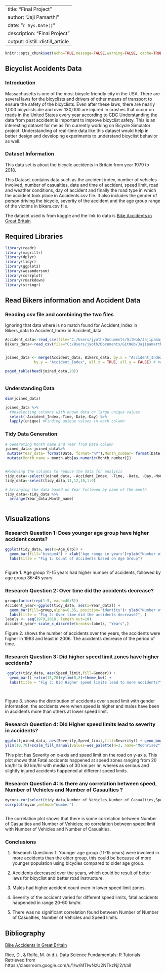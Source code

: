 
---
title: "Final Project"
author: "Jaji Pamarthi"
date: "`r Sys.Date()`"
description: "Final Project"
output: distill::distill_article
---


```r
knitr::opts_chunk$set(echo=TRUE,message=FALSE,warning=FALSE, cache=TRUE)
```

## Bicyclist Accidents Data

### Introduction

Massachusetts is one of the most bicycle friendly city in the USA. There are several laws for the bicyclists and drivers of other means of transport to ensure the safety of the bicyclists. Even after these laws, there are nearly 1,000 bicyclists die and over 130,000 are injured in crashes that occur on roads in the United States every year according to [CDC](cdc.gov/injury/wisqar.) Understanding the data from past accident is important to improve bicyclist safety. This is an interesting dataset for me as I'm currently working on Bicycle Simulator project. Understanding of real-time data like this dataset would help in better design and developing experiments to understand bicyclist behavior as well.



### Dataset Information

This data set is about the bicycle accidents in Britain from year 1979 to 2018.

This Dataset contains data such as the accident index, number of vehicles involved, number of casualties, date and time of accident, speed limit, road and weather conditions, day of accident and finally the road type in which the accident took place in Accidents.csv file. It also includes the gender of person driving the bicycle, severity of the accident and the age group range of the victims in bikers.csv file.

The dataset used is from kaggle and the link to data is [Bike Accidents in Great Britain](https://www.kaggle.com/datasets/johnharshith/bicycle-accidents-in-great-britain-1979-to-2018?select=Accidents.csv)

## Required Libraries

```r
library(readr)
library(magrittr)
library(dplyr)
library(tidyr)
library(ggplot2)
library(wesanderson)
library(corrplot)
library(rmarkdown)
library(stringr)
```

## Read Bikers information and Accident Data  

### Reading csv file and combining the two files

Ignoring that data where is no match found for Accident_Index in Bikers_data to Accident_Index in Accident_data.

```r
Accident_data<-read_csv(file="C:/Users/jyoth/Documents/GitHub/Jajipamarthi/Data/Accidents.csv")
Bikers_data<-read_csv(file="C:/Users/jyoth/Documents/GitHub/Jajipamarthi/Data/Bikers.csv")


joined_data <- merge(Accident_data, Bikers_data, by.x = "Accident_Index", 
             by.y = "Accident_Index", all.x = TRUE, all.y = FALSE) # merging two csv files

paged_table(head(joined_data,20))



```

### Understanding Data 


```r

dim(joined_data)

joined_data %>%
  #Unselecting columns with known data or large unique values.
  select(-Accident_Index,-Time,-Date,-Day) %>% 
  lapply(unique) #Finding unique values in each column
```

### Tidy Data Generation


```r

# Generating Month name and Year from Data column
joined_data<-joined_data%>%
 mutate(Year_data= format(Date, format="%Y"),Month_number= format(Date, format="%m"))%>%
 mutate(Month_name = month.abb[as.numeric(Month_number)])


#Removing the columns to reduce the data for analysis
tidy_data<-select(joined_data, -Accident_Index, -Time, -Date, -Day,-Month_number)
tidy_data<-select(tidy_data,11,12,10,1:9)

# Arranging the data based on Year followed by name of the month
tidy_data<-tidy_data %>%
  arrange(Year_data,Month_name)



```


## Visualizations


### Research Question 1: Does younger age group have higher accident counts?

```r

ggplot(tidy_data, aes(x=Age_Grp)) + 
  geom_bar(fill="bisque4") + xlab("Age range in years")+ylab("Number of Accidents")+
  labs(title = "Fig 1: Count of Accidents based on Age Group")



```

Figure 1. Age group 11-15 years had higher number of accidents, followed by age group 36-45 years.

### Research Question 2: Over time did the accidents decrease?


```r
group=factor(rep(1:5, each=40/5))
Accident_year<-ggplot(tidy_data, aes(x=Year_data)) + 
  geom_bar(fill=group,alpha=0.35, position="identity")+ ylab("Number of Accidents")+xlab("Years")
  labs(title = "Fig 2: Over time did the accidents decrease?", )
labels <- seq(1979,2018, length.out=10)
Accident_year+ scale_x_discrete(breaks=labels, "Years",)


```
Figure 2. shows the number of accidents over the years, the accidents were higher in 1983 and least in 2006. The accidents decrease of the period of time. 

### Research Question 3: Did higher speed limit zones have higher accidents?

```r

 ggplot(tidy_data, aes(Speed_limit,fill=Gender)) + 
  geom_bar() +xlim(15,70)+ylim(0,8)+theme_bw() +
  labs(title = "Fig 3: Did Higher speed limits lead to more accidents?", y = "Number of Accidents", x = "Year")+scale_fill_manual(values=wes_palette(n=3, name="Moonrise2"))

  
```
Figure 3. shows the distribution of accidents over speed limit with gender information, the accidents were when speed is higher and males have been in accidents more than others at lower speed limit.

### Research Question 4: Did Higher speed limits lead to severity in accidents?
```r
ggplot(joined_data, aes(Severity,Speed_limit,fill=Severity)) + geom_boxplot()+theme_bw()+labs(title = "Fig 4: Did Higher speed limits lead to severity in accidents?",x="Severity of the Accidents", y="Speed limit km/hr")+
ylim(10,70)+scale_fill_manual(values=wes_palette(n=3, name="Moonrise2"))

```

This plot has Severity on x-axis and speed limit on the road on y-axis. This plot shows that Fatal accidents happened at speed zones ranging from 20 km/hr to 60 km/hr with median of 30 km per hr, wheres as serious and slightly injured accidents happened at different speed limits. 



###  Research Question 4: Is there any correlation between speed, Number of Vehicles and Number of Casaulties ?
```r

mycor<-cor(select(tidy_data,Number_of_Vehicles,Number_of_Casualties,Speed_limit))
corrplot(mycor,method="number")



```
The correlation plot shows that there is some correlation between Number of Casualties and Number of Vehicles; no correlation between speed limit with Number of Vehicles and Number of Casualties.


### Conclusions

1. Research Questions 1: Younger age group (11-15 years) were involved in more accidents than the older group, this could be because of more younger population using bicycles compared to older age group. 

2. Accidents decreased over the years, which could be result of better laws for bicyclist and better road instructure.

3. Males had higher accident count even in lower speed limit zones.

4. Severity of the accident varied for different speed limits, fatal accidents happended in range 20-60 km/hr.


5. There was no significant correlation found between Number of Number of Casualties, Number of Vehicles and Speed limits.



## Bibliography 

[Bike Accidents in Great Britain](https://www.kaggle.com/datasets/johnharshith/bicycle-accidents-in-great-britain-1979-to-2018?select=Accidents.csv)


Rice, D., & Rolfe, M. (n.d.). Data Science Fundamentals: R Tutorials. Retrieved from https://classroom.google.com/u/1/w/MTIwNzU2NTkzNjI2/t/all














